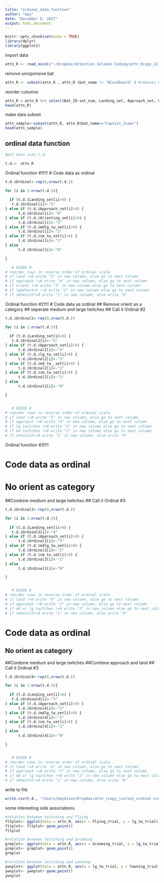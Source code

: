 ```yaml
---
title: "ordinal_data_function"
author: "may"
date: "December 8, 2017"
output: html_document
---
```



```r
knitr::opts_chunk$set(echo = TRUE)
library(dplyr)
library(ggplot2)
```
import data
```r
attn_R <- read_excel("~/Dropbox/Attention Solomon Coding/attn_Rcopy_12.7.17_justset.xlsx")
```

remove unrsponsive bat
```r
attn_R <- subset(attn_R , attn_R $bat_name != "Blackbeard" ) #removes unresponsive bat
```
reorder columns
```r
attn_R = attn_R %>% select(Bat_ID:set_num, Landing_set, Approach_set, Orienting_set, all_tw_set, mdlg_tw_set, lg_tw_set, md_tw__set, sm_tw_set, Flying_set, Grooming_set, Yawning_set)
head(attn_R)
```

make data subset
```r
attn_sample<-subset(attn_R, attn_R$bat_name=="Captain_Isaac")
head(attn_sample)
```

## ordinal data function


```r
#put data into t.d.

t.d.<- attn_R

```

Ordinal function #1!!!!
# Code data as ordinal

```r
t.d.$Ordinal<-rep(0,nrow(t.d.))

for (i in 1:nrow(t.d.)){
      
  if (t.d.$Landing_set[i]>0) {
   t.d.$Ordinal[i]<-"5"
} else if (t.d.$Approach_set[i]>0) {
      t.d.$Ordinal[i]<-"4"
} else if (t.d.$Orienting_set[i]>0) {
      t.d.$Ordinal[i]<-"3"
} else if (t.d.$mdlg_tw_set[i]>0) {
      t.d.$Ordinal[i]<-"2"
} else if (t.d.$sm_tw_set[i]>0) {
      t.d.$Ordinal[i]<-"1"
} else 
      t.d.$Ordinal[i]<-"0"

}

   # GUIDE #   
# reorder rows in reverse order of ordinal scale
# if land !=0 write "5" in new column, else go to next column
# if approach !=0 write "4" in new column, else go to next column
# if orient !=0 write "3" in new column else go to next column
# if lgmdtwitch !=0 write "2" in new column else go to next column
# if smtwitch!=0 write "1" in new column, else write "0"


```
Ordinal function #2!!!!
# Code data as ordinal
## Remove orient as a category
## seperate medium and large twitches
##  Call it Ordinal #2

```r
t.d.$Ordinal2<-rep(0,nrow(t.d.))

for (i in 1:nrow(t.d.)){
      
  if (t.d.$Landing_set[i]>0) {
   t.d.$Ordinal2[i]<-"5"
} else if (t.d.$Approach_set[i]>0) {
      t.d.$Ordinal2[i]<-"4"
} else if (t.d.$lg_tw_set[i]>0) {
      t.d.$Ordinal2[i]<-"3"
} else if (t.d.$md_tw__set[i]>0) {
      t.d.$Ordinal2[i]<-"2"
} else if (t.d.$sm_tw_set[i]>0) {
      t.d.$Ordinal2[i]<-"1"
} else 
      t.d.$Ordinal2[i]<-"0"

}


   # GUIDE #   
# reorder rows in reverse order of ordinal scale
# if land !=0 write "5" in new column, else go to next column
# if approach !=0 write "4" in new column, else go to next column
# if lg twitches !=0 write "3" in new column else go to next column
# if md twitches !=0 write "2" in new column else go to next column
# if smtwitch!=0 write "1" in new column, else write "0"


```

Ordinal function #3!!!!

#
# Code data as ordinal
# No orient as category
##Combine medium and large twitches
##  Call it Ordinal #3
```r
t.d.$Ordinal3<-rep(0,nrow(t.d.))

for (i in 1:nrow(t.d.)){
      
  if (t.d.$Landing_set[i]>0) {
   t.d.$Ordinal3[i]<-"4"
} else if (t.d.$Approach_set[i]>0) {
      t.d.$Ordinal3[i]<-"3"
} else if (t.d.$mdlg_tw_set[i]>0) {
      t.d.$Ordinal3[i]<-"2"
} else if (t.d.$sm_tw_set[i]>0) {
      t.d.$Ordinal3[i]<-"1"
} else 
      t.d.$Ordinal3[i]<-"0"

}


   # GUIDE #   
# reorder rows in reverse order of ordinal scale
# if land !=0 write "4" in new column, else go to next column
# if approach !=0 write "3" in new column, else go to next column
# if md or lg twitches !=0 write "2" in new column else go to next column
# if smtwitch!=0 write "1" in new column, else write "0"


```

# Code data as ordinal
## No orient as category
##Combine medium and large twitches
##Combine approach and land
##  Call it Ordinal #3

```r
t.d.$Ordinal4<-rep(0,nrow(t.d.))

for (i in 1:nrow(t.d.)){
      
  if (t.d.$Landing_set[i]>0) {
   t.d.$Ordinal4[i]<-"3"
} else if (t.d.$Approach_set[i]>0) {
      t.d.$Ordinal4[i]<-"3"
} else if (t.d.$mdlg_tw_set[i]>0) {
      t.d.$Ordinal4[i]<-"2"
} else if (t.d.$sm_tw_set[i]>0) {
      t.d.$Ordinal4[i]<-"1"
} else 
      t.d.$Ordinal4[i]<-"0"

}


   # GUIDE #   
# reorder rows in reverse order of ordinal scale
# if land !=0 write "4" in new column, else go to next column
# if approach !=0 write "3" in new column, else go to next column
# if md or lg twitches !=0 write "2" in new column else go to next column
# if smtwitch!=0 write "1" in new column, else write "0"


```
write to file
```r

write.csv(t.d., "/Users/maydixon/Dropbox/attn_rcopy_justset_ordinal.csv")

```
some interesting side associations
```r
#relation between twitching and flying 
fltplot<- ggplot(data = attn_R, aes(x = Flying_trial, y = lg_tw_trial))
fltplot<- fltplot+ geom_point()
fltplot

#relation between twitching and grooming 
grmplot<- ggplot(data = attn_R, aes(x = Grooming_trial, y = lg_tw_trial))
grmplot<- grmplot+ geom_point()
grmplot

#relation between twitching and yawning
ywnplot<- ggplot(data = attn_R, aes(x = lg_tw_trial, y = Yawning_trial))
ywnplot<- ywnplot+ geom_point()
ywnplot

```
